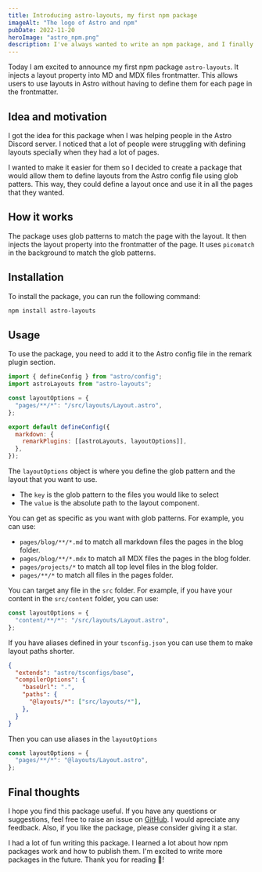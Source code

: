 ```yaml
---
title: Introducing astro-layouts, my first npm package
imageAlt: "The logo of Astro and npm"
pubDate: 2022-11-20
heroImage: "astro_npm.png"
description: I've always wanted to write an npm package, and I finally did it. I'm excited to share it with you.
---
```


Today I am excited to announce my first npm package `astro-layouts`. It injects a layout property into MD and MDX files frontmatter. This allows users to use layouts in Astro without having to define them for each page in the frontmatter.

## Idea and motivation

I got the idea for this package when I was helping people in the Astro Discord server. I noticed that a lot of people were struggling with defining layouts specially when they had a lot of pages. 

I wanted to make it easier for them so I decided to create a package that would allow them to define layouts from the Astro config file using glob patters. This way, they could define a layout once and use it in all the pages that they wanted.

## How it works

The package uses glob patterns to match the page with the layout. It then injects the layout property into the frontmatter of the page. It uses `picomatch` in the background to match the glob patterns.

## Installation

To install the package, you can run the following command:

```bash
npm install astro-layouts
```

## Usage

To use the package, you need to add it to the Astro config file in the remark plugin section. 

```js title="astro.config.mjs"
import { defineConfig } from "astro/config";
import astroLayouts from "astro-layouts";

const layoutOptions = {
  "pages/**/*": "/src/layouts/Layout.astro",
};

export default defineConfig({
  markdown: {
    remarkPlugins: [[astroLayouts, layoutOptions]],
  },
});
```

The `layoutOptions` object is where you define the glob pattern and the layout that you want to use. 

- The `key` is the glob pattern to the files you would like to select 
- The `value` is the absolute path to the layout component.

You can get as specific as you want with glob patterns. For example, you can use:

- `pages/blog/**/*.md` to match all markdown files the pages in the blog folder.
- `pages/blog/**/*.mdx` to match all MDX files the pages in the blog folder.
- `pages/projects/*` to match all top level files in the blog folder.
- `pages/**/*` to match all files in the pages folder.

You can target any file in the `src` folder. For example, if you have your content in the `src/content` folder, you can use:

```js
const layoutOptions = {
  "content/**/*": "/src/layouts/Layout.astro",
};
```

If you have aliases defined in your `tsconfig.json` you can use them to make layout paths shorter.

```json title="tsconfig.json"
{
  "extends": "astro/tsconfigs/base",
  "compilerOptions": {
    "baseUrl": ".",
    "paths": {
      "@layouts/*": ["src/layouts/*"],
    },
  }
}

```

Then you can use aliases in the `layoutOptions`

```js
const layoutOptions = {
  "pages/**/*": "@layouts/Layout.astro",
};
```

## Final thoughts

I hope you find this package useful. If you have any questions or suggestions, feel free to raise an issue on [GitHub](https://github.com/kevinzunigacuellar/astro-layouts). I would apreciate any feedback. Also, if you like the package, please consider giving it a star. 

I had a lot of fun writing this package. I learned a lot about how npm packages work and how to publish them. I'm excited to write more packages in the future. Thank you for reading 🥰!